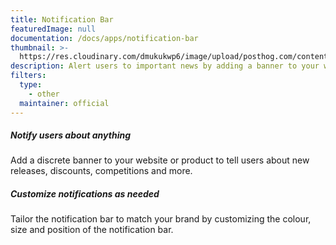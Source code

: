 ```yaml
---
title: Notification Bar
featuredImage: null
documentation: /docs/apps/notification-bar
thumbnail: >-
  https://res.cloudinary.com/dmukukwp6/image/upload/posthog.com/contents/apps/thumbnails/notification-bar.png
description: Alert users to important news by adding a banner to your website
filters:
  type:
    - other
  maintainer: official
---
```


<Section
    divider={false}
    title="Use PostHog to display in-app messages via a customizable banner."
    size="full"
    cols={2}
>
     <div>
        <h5>Notify users about anything</h5>
        <p>Add a discrete banner to your website or product to tell users about new releases, discounts, competitions and more.</p>
    </div>
    <div>
        <h5>Customize notifications as needed</h5>
        <p>Tailor the notification bar to match your brand by customizing the colour, size and position of the notification bar.</p>
    </div>
</Section>

<TutorialsSlider topic="notification-bar" />

<Documentation />
